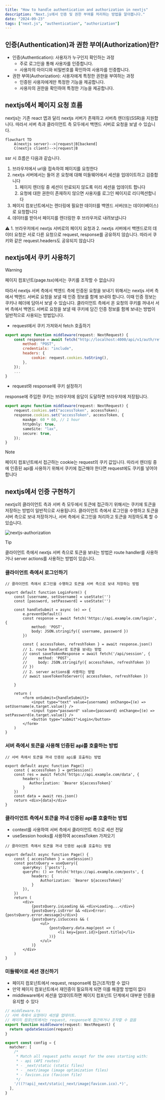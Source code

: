 ```yaml
---
title: "How to handle authentication and authorization in nextjs"
description: "Next.js에서 인증 및 권한 부여를 처리하는 방법을 알아봅니다."
date: "2024-09-23"
tags: ["next.js", "authentication", "authorization"]
---
```


## 인증(Authentication)과 권한 부여(Authorization)란?

- 인증(Authentication): 사용자가 누구인지 확인하는 과정
  - 주로 로그인을 통해 사용자를 인증합니다.
  - 사용자의 아이디와 비밀번호를 확인하여 사용자를 인증합니다.
- 권한 부여(Authorization): 사용자에게 특정한 권한을 부여하는 과정
  - 인증된 사용자에게만 특정한 기능을 제공합니다.
  - 사용자의 권한을 확인하여 특정한 기능을 제공합니다.



## nextjs에서 페이지 요청 흐름

nextjs는 기존 react 앱과 달리  nextjs 서버가 존재하고 서버측 렌더링(SSR)을 지원합니다. 따라서 서버 측과 클라이언트 측 모두에서 백엔드 서버로 요청을 보낼 수 있습니다.



```mermaid
flowchart TD
    A(nextjs server)-->|request|B[backend]
    C(nextjs client)-->|request|B
```

ssr 시 흐름은 다음과 같습니다. 

1. 브라우저에서 url을 접속하여 페이지를 요청한다
2. nextjs 서버에서는 들어 온 요청에 대해 미들웨어에서 세션을 업데이트하고 검증합니다
   1. 페이지 렌더링 중 세션이 만료되지 않도록 미리 세션을 업데이트 합니다
   2. 요청에 대한 권한이 존재하지 않으면 사용자를 로그인 페이지로 리디렉션합니다
3. 페이지 컴포넌트에서는 렌더링에 필요한 데이터를 백엔드 서버(또는 데이터베이스)로 요청합니다
4. 데이터를 받아서 페이지를 렌더링한 후 브라우저로 내려보냅니다

⚠️ 1. 브라우저에서 nextjs 서버로의 페이지 요청과 2. nextjs 서버에서 백엔드로의 데이터 요청은 서로 다른 요청으로 request, response를 공유하지 않습니다. 따라서 쿠키와 같은 request.headers도 공유되지 않습니다





## nextjs에서 쿠키 사용하기 

> [!WARNING]
> 페이지 컴포넌트(page.tsx)에서는 쿠키를 조작할 수 없습니다

따라서 nextjs 서버 측에서 백엔드 측에 인증된 요청을 보내기 위해서는 nextjs 서버 측에서 백엔드 서버로 요청을 보낼 때 인증 정보를 함께 보내야 합니다. 이때 인증 정보는 쿠키나 헤더에 담아서 보낼 수 있습니다. 클라이언트 측에서 온 요청의 쿠키를 꺼내서 서버 측에서 백엔드 서버로 요청을 보낼 때 쿠키에 담긴 인증 정보를 함께 보내는 방법이 일반적으로 사용되는 방법입니다.

- request에서 쿠키 가져와서 fetch 호출하기

```javascript
export async function middleware(request: NextRequest) {
    const response = await fetch("http://localhost:4000/api/v1/auth/refresh", {
    	method: "POST",
	    credentials: "include",
	    headers: {
    	    cookie: request.cookies.toString(),
    	},
	});
    ...
}

```

- request와 response에 쿠키 설정하기

response에 주입한 쿠키는 브라우저에 응답이 도달하면 브라우저에 저장됩니다. 

```typescript
export async function middleware(request: NextRequest) {
    request.cookies.set("accessToken", accessToken);
    response.cookies.set("accessToken", accessToken, {
        maxAge: 60 * 60, // 1 hour
        httpOnly: true,
        sameSite: "lax",
        secure: true,
    });
}

```

> [!NOTE]
> 페이지 컴포넌트에서 접근하는 cookie는 request의 쿠키 값입니다. 따라서 렌더링 중에 인증된 api를 사용하기 위해서 쿠키에 접근해야 한다면 request에도 쿠키를 넣어야 합니다



## nextjs에서 인증 구현하기





nextjs의 클라이언트 측과 서버 측 모두에서 토큰에 접근하기 위해서는 쿠키에 토큰을 저장하는 방법이 일반적으로 사용됩니다. 클라이언트 측에서 로그인을 수행하고 토큰을 서버 측으로 보내 저장하거나, 서버 측에서 로그인을 처리하고 토큰을 저장하도록 할 수 있습니다.

![nextjs-authorization](assets/nextjs-authorization.svg)

> [!TIP]
> 클라이언트 측에서 nextjs 서버 측으로 토큰을 보내는 방법은 route handler를 사용하거나 server actions를 사용하는 방법이 있습니다.

### 클라이언트 측에서 로그인하기

```tsx
// 클라이언트 측에서 로그인을 수행하고 토큰을 서버 측으로 보내 저장하는 방법

export default function LoginForm() {
    const [username, setUsername] = useState('')
    const [password, setPassword] = useState('')

    const handleSubmit = async (e) => {
        e.preventDefault()
        const response = await fetch('https://api.example.com/login', {
            method: 'POST',
            body: JSON.stringify({ username, password })
        })
        
        const { accessToken, refreshToken } = await response.json()
        // 1. route handler로 토큰을 보내는 방법
        // const saveTokenResponse = await fetch('/api/session', {
        //     method: 'POST',
        //     body: JSON.stringify({ accessToken, refreshToken })
        // })
        // 2. server actions를 사용하는 방법
        // await saveTokenToServer({ accessToken, refreshToken })

    }

    return (
        <form onSubmit={handleSubmit}>
            <input type="text" value={username} onChange={(e) => setUsername(e.target.value)} />
            <input type="password" value={password} onChange={(e) => setPassword(e.target.value)} />
            <button type="submit">Login</button>
        </form>
    )
}
```



### 서버 측에서 토큰을 사용해 인증된 api를 호출하는 방법

```tsx
// 서버 측에서 토큰을 꺼내 인증된 api를 호출하는 방법

export default async function Page() 
    const { accessToken } = getSession()
    const res = await fetch('https://api.example.com/data', {
        headers: {
           Authorization: `Bearer ${accessToken}`
        }
    })
    const data = await res.json()
    return <div>{data}</div>
}
```



### 클라이언트 측에서 토큰을 꺼내 인증된 api를 호출하는 방법

- context를 사용하여 서버 측에서 클라이언트 측으로 세션 전달
- useSession hooks를 사용하여 accessToken 가져오기

```tsx
// 클라이언트 측에서 토큰을 꺼내 인증된 api를 호출하는 방법

export default async function Page() {
    const { accessToken } = useSession()
    const postsQuery = useQuery({
        queryKey: ['posts'],
        queryFn: () => fetch('https://api.example.com/posts', {
            headers: {
                Authorization: `Bearer ${accessToken}`
            }
        }),
    })
    return (
        <div>
            {postsQuery.isLoading && <div>Loading...</div>}
            {postsQuery.isError && <div>Error: {postsQuery.error.message}</div>}
            {postsQuery.isSuccess && (
                <ul>
                    {postsQuery.data.map(post => (
                        <li key={post.id}>{post.title}</li>
                    ))}
                </ul>
            )}
        </div>
    )
}
```



### 미들웨어로 세션 갱신하기

- 페이지 컴포넌트에서 request, response에 접근(조작)할 수 없다
- 만약 페이지 컴포넌트에서 재인증이 필요하게 되면 이를 해결할 방법이 없다
- middleware에서 세션을 업데이트하면 페이지 컴포넌트 단계에서 대부분 인증을 유지할 수 있다

```typescript
// middleware.ts
// 서버 측에서 요청마다 세션을 업데이트. 
// 페이지 컴포넌트에서는 request, response에 접근하거나 조작할 수 없음
export function middleware(request: NextRequest) {
  return updateSession(request)
}

export const config = {
  matcher: [
    /*
     * Match all request paths except for the ones starting with:
     * - api (API routes)
     * - _next/static (static files)
     * - _next/image (image optimization files)
     * - favicon.ico (favicon file)
     */
    '/((?!api|_next/static|_next/image|favicon.ico).*)',
  ],
}
```

